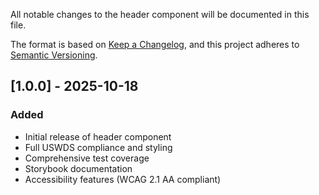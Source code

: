 
<Meta title="Navigation/Header/Changelog" />

All notable changes to the header component will be documented in this file.

The format is based on [Keep a Changelog](https://keepachangelog.com/en/1.0.0/),
and this project adheres to [Semantic Versioning](https://semver.org/spec/v2.0.0.html).

## [1.0.0] - 2025-10-18

### Added

- Initial release of header component
- Full USWDS compliance and styling
- Comprehensive test coverage
- Storybook documentation
- Accessibility features (WCAG 2.1 AA compliant)
